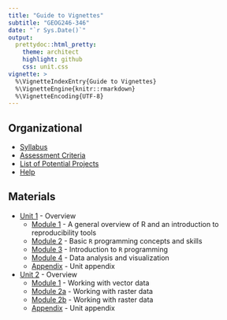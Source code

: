 ```yaml
---
title: "Guide to Vignettes"
subtitle: "GEOG246-346"
date: "`r Sys.Date()`"
output:
  prettydoc::html_pretty:
    theme: architect
    highlight: github
    css: unit.css
vignette: >
  %\VignetteIndexEntry{Guide to Vignettes}
  %\VignetteEngine{knitr::rmarkdown}
  %\VignetteEncoding{UTF-8}
---
```


## Organizational
- [Syllabus](syllabus.html)
- [Assessment Criteria](assessment.html)
- [List of Potential Projects](projects.html)
- [Help](help.html)

## Materials
- [Unit 1](unit1.html) - Overview
  - [Module 1](unit1-module1.html) - A general overview of R and an introduction to reproducibility tools
  - [Module 2](unit1-module2.html) - Basic `R` programming concepts and skills
  - [Module 3](unit1-module3.html) - Introduction to `R` programming
  - [Module 4](unit1-module4.html) - Data analysis and visualization
  - [Appendix](unit1-appendix.html) - Unit appendix

- [Unit 2](unit2.html) - Overview
  - [Module 1](unit2-module1.html) - Working with vector data
  - [Module 2a](unit2-module2a.html) - Working with raster data
  - [Module 2b](unit2-module2b.html) - Working with raster data
  - [Appendix](unit2-appendix.html) - Unit appendix
